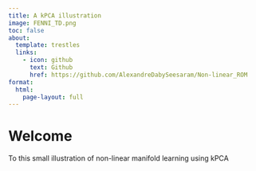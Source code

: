 ```yaml
---
title: A kPCA illustration
image: FENNI_TD.png
toc: false
about:
  template: trestles
  links:
    - icon: github
      text: Github
      href: https://github.com/AlexandreDabySeesaram/Non-linear_ROM
format:
  html:
    page-layout: full
---
```


# Welcome

To this small illustration of non-linear manifold learning using kPCA



